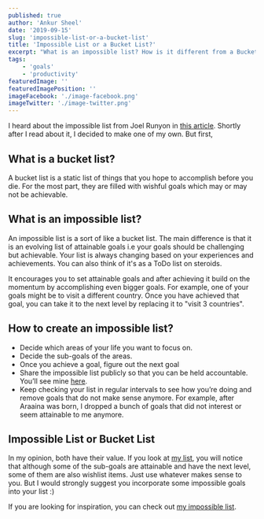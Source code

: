 ```yaml
---
published: true
author: 'Ankur Sheel'
date: '2019-09-15'
slug: 'impossible-list-or-a-bucket-list'
title: 'Impossible List or a Bucket List?'
excerpt: "What is an impossible list? How is it different from a Bucket List? Let's find out."
tags:
    - 'goals'
    - 'productivity'
featuredImage: ''
featuredImagePosition: ''
imageFacebook: './image-facebook.png'
imageTwitter: './image-twitter.png'
---
```


I heard about the impossible list from Joel Runyon in [this article](http://impossiblehq.com/impossible-list/). Shortly
after I read about it, I decided to make one of my own. But first,

## What is a bucket list?

A bucket list is a static list of things that you hope to accomplish before you die. For the most part, they are filled
with wishful goals which may or may not be achievable.

## What is an impossible list?

An impossible list is a sort of like a bucket list. The main difference is that it is an evolving list of attainable
goals i.e your goals should be challenging but achievable. Your list is always changing based on your experiences and
achievements. You can also think of it's as a ToDo list on steroids.

It encourages you to set attainable goals and after achieving it build on the momentum by accomplishing even bigger
goals. For example, one of your goals might be to visit a different country. Once you have achieved that goal, you can
take it to the next level by replacing it to "visit 3 countries".

## How to create an impossible list?

-   Decide which areas of your life you want to focus on.
-   Decide the sub-goals of the areas.
-   Once you achieve a goal, figure out the next goal
-   Share the impossible list publicly so that you can be held accountable. You’ll see mine [here](/impossible-list).
-   Keep checking your list in regular intervals to see how you’re doing and remove goals that do not make sense
    anymore. For example, after Araaina was born, I dropped a bunch of goals that did not interest or seem attainable to
    me anymore.

## Impossible List or Bucket List

In my opinion, both have their value. If you look at [my list](/impossible-list), you will notice that although some of
the sub-goals are attainable and have the next level, some of them are also wishlist items. Just use whatever makes
sense to you. But I would strongly suggest you incorporate some impossible goals into your list :)

If you are looking for inspiration, you can check out [my impossible list](/impossible-list).
